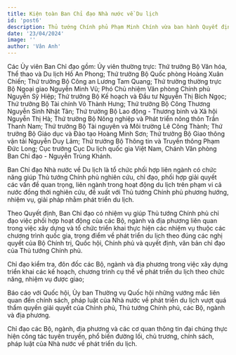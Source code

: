 ```yaml
---
title: Kiện toàn Ban Chỉ đạo Nhà nước về Du lịch
id: 'post6'
description: Thủ tướng Chính phủ Phạm Minh Chính vừa ban hành Quyết định số 335/QĐ-TTg  ngày 24/4 về kiện toàn Ban Chỉ đạo Nhà nước về Du lịch do Phó Thủ tướng Chính phủ Trần Hồng Hà làm Trưởng Ban Chỉ đạo. Bộ trưởng Bộ Văn hóa, Thể thao và Du lịch Nguyễn Văn Hùng làm Phó Trưởng Ban Chỉ đạo.
date: '23/04/2024'
image: ''
author: 'Vân Anh'
---
```


Các Ủy viên Ban Chỉ đạo gồm: Ủy viên thường trực: Thứ trưởng Bộ Văn hóa, Thể thao và Du lịch Hồ An Phong; Thứ trưởng Bộ Quốc phòng Hoàng Xuân Chiến; Thứ trưởng Bộ Công an Lương Tam Quang; Thứ trưởng thường trực Bộ Ngoại giao Nguyễn Minh Vũ; Phó Chủ nhiệm Văn phòng Chính phủ Nguyễn Sỹ Hiệp; Thứ trưởng Bộ Kế hoạch và Đầu tư Nguyễn Thị Bích Ngọc; Thứ trưởng Bộ Tài chính Võ Thành Hưng; Thứ trưởng Bộ Công Thương Nguyễn Sinh Nhật Tân; Thứ trưởng Bộ Lao động - Thương binh và Xã hội Nguyễn Thị Hà; Thứ trưởng Bộ Nông nghiệp và Phát triển nông thôn Trần Thanh Nam; Thứ trưởng Bộ Tài nguyên và Môi trường Lê Công Thành; Thứ trưởng Bộ Giáo dục và Đào tạo Hoàng Minh Sơn; Thứ trưởng Bộ Giao thông vận tải Nguyễn Duy Lâm; Thứ trưởng Bộ Thông tin và Truyền thông Phạm Đức Long; Cục trưởng Cục Du lịch quốc gia Việt Nam, Chánh Văn phòng Ban Chỉ đạo - Nguyễn Trùng Khánh.

Ban Chỉ đạo Nhà nước về Du lịch là tổ chức phối hợp liên ngành có chức năng giúp Thủ tướng Chính phủ nghiên cứu, chỉ đạo, phối hợp giải quyết các vấn đề quan trọng, liên ngành trong hoạt động du lịch trên phạm vi cả nước đồng thời nghiên cứu, đề xuất với Thủ tướng Chính phủ phương hướng, nhiệm vụ, giải pháp nhằm phát triển du lịch.

Theo Quyết định, Ban Chỉ đạo có nhiệm vụ giúp Thủ tướng Chính phủ chỉ đạo việc phối hợp hoạt động của các Bộ, ngành và địa phương liên quan trong việc xây dựng và tổ chức triển khai thực hiện các nhiệm vụ thuộc các chương trình quốc gia, trọng điểm về phát triển du lịch theo đúng các nghị quyết của Bộ Chính trị, Quốc hội, Chính phủ và quyết định, văn bản chỉ đạo của Thủ tướng Chính phủ.

Chỉ đạo kiểm tra, đôn đốc các Bộ, ngành và địa phương trong việc xây dựng triển khai các kế hoạch, chương trình cụ thể về phát triển du lịch theo chức năng, nhiệm vụ được giao;

Báo cáo với Quốc hội, Ủy ban Thường vụ Quốc hội những vướng mắc liên quan đến chính sách, pháp luật của Nhà nước về phát triển du lịch vượt quá thẩm quyền giải quyết của Chính phủ, Thủ tướng Chính phủ, các Bộ, ngành và địa phương.

Chỉ đạo các Bộ, ngành, địa phương và các cơ quan thông tin đại chúng thực hiện công tác tuyên truyền, phổ biến đường lối, chủ trương, chính sách, pháp luật của Nhà nước về phát triển du lịch.
